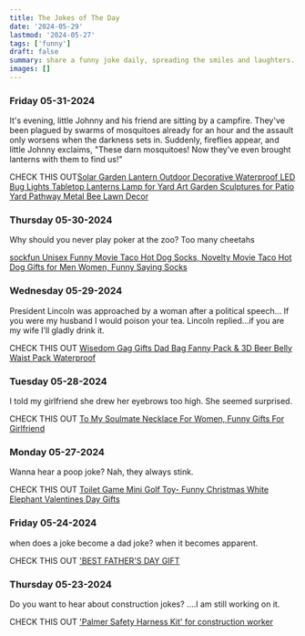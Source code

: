 ```yaml
---
title: The Jokes of The Day
date: '2024-05-29'
lastmod: '2024-05-27'
tags: ['funny']
draft: false
summary: share a funny joke daily, spreading the smiles and laughters.
images: []
---
```


### Friday 05-31-2024

It's evening, little Johnny and his friend are sitting by a campfire. They've been plagued by swarms of mosquitoes already for an hour and the assault only worsens when the darkness sets in. Suddenly, fireflies appear, and little Johnny exclaims, "These darn mosquitoes! Now they've even brought lanterns with them to find us!"

CHECK THIS OUT[Solar Garden Lantern Outdoor Decorative Waterproof LED Bug Lights Tabletop Lanterns Lamp for Yard Art Garden Sculptures for Patio Yard Pathway Metal Bee Lawn Decor](https://amzn.to/3VjkG91)

### Thursday 05-30-2024

Why should you never play poker at the zoo? Too many cheetahs

[sockfun Unisex Funny Movie Taco Hot Dog Socks, Novelty Movie Taco Hot Dog Gifts for Men Women, Funny Saying Socks](https://amzn.to/3WZp8ew)

### Wednesday 05-29-2024

President Lincoln was approached by a woman after a political speech… If you were my husband I would poison your tea. Lincoln replied...if you are my wife I’ll gladly drink it.

CHECK THIS OUT [Wisedom Gag Gifts Dad Bag Fanny Pack & 3D Beer Belly Waist Pack Waterproof](https://amzn.to/3WUDdtD)

### Tuesday 05-28-2024

I told my girlfriend she drew her eyebrows too high. She seemed surprised.

CHECK THIS OUT [To My Soulmate Necklace For Women, Funny Gifts For Girlfriend](https://amzn.to/3WTenKH)

### Monday 05-27-2024

Wanna hear a poop joke? Nah, they always stink.

CHECK THIS OUT [Toilet Game Mini Golf Toy- Funny Christmas White Elephant Valentines Day Gifts](https://amzn.to/4bpv0C5)

### Friday 05-24-2024

when does a joke become a dad joke? when it becomes apparent.

CHECK THIS OUT ['BEST FATHER'S DAY GIFT](https://amzn.to/3WVj32L)

### Thursday 05-23-2024

Do you want to hear about construction jokes? ....I am still working on it.

CHECK THIS OUT ['Palmer Safety Harness Kit' for construction worker](https://amzn.to/4bGR5f8)
